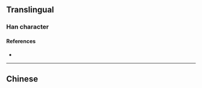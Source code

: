 {{also|氂|犛}}
{{character info}}
==Translingual==

===Han character===
{{Han char|rn=93|rad=牛|as=04|sn=8|four=|canj=HQHQU|ids=⿰牛毛}}

====References====
* {{Han ref|kx=0698.080|dkj=19942|dj=1110.060|hdz=31803.180|uh=7266|ud=29286}}

----

==Chinese==
{{zh-see|氂}}